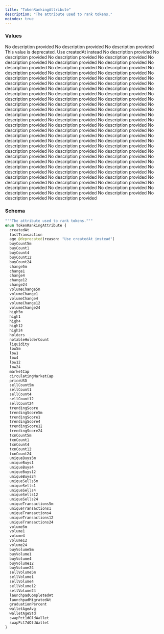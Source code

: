 ```yaml
---
title: "TokenRankingAttribute"
description: "The attribute used to rank tokens."
noindex: true
---
```


### Values

<ResponseField name="createdAt" type="enum">
  No description provided
</ResponseField>

<ResponseField name="lastTransaction" type="enum">
  No description provided
</ResponseField>

<ResponseField name="age" type="enum">
  No description provided
  
  <Warning>
    This value is deprecated. Use createdAt instead
  </Warning>
</ResponseField>

<ResponseField name="buyCount5m" type="enum">
  No description provided
</ResponseField>

<ResponseField name="buyCount1" type="enum">
  No description provided
</ResponseField>

<ResponseField name="buyCount4" type="enum">
  No description provided
</ResponseField>

<ResponseField name="buyCount12" type="enum">
  No description provided
</ResponseField>

<ResponseField name="buyCount24" type="enum">
  No description provided
</ResponseField>

<ResponseField name="change5m" type="enum">
  No description provided
</ResponseField>

<ResponseField name="change1" type="enum">
  No description provided
</ResponseField>

<ResponseField name="change4" type="enum">
  No description provided
</ResponseField>

<ResponseField name="change12" type="enum">
  No description provided
</ResponseField>

<ResponseField name="change24" type="enum">
  No description provided
</ResponseField>

<ResponseField name="volumeChange5m" type="enum">
  No description provided
</ResponseField>

<ResponseField name="volumeChange1" type="enum">
  No description provided
</ResponseField>

<ResponseField name="volumeChange4" type="enum">
  No description provided
</ResponseField>

<ResponseField name="volumeChange12" type="enum">
  No description provided
</ResponseField>

<ResponseField name="volumeChange24" type="enum">
  No description provided
</ResponseField>

<ResponseField name="high5m" type="enum">
  No description provided
</ResponseField>

<ResponseField name="high1" type="enum">
  No description provided
</ResponseField>

<ResponseField name="high4" type="enum">
  No description provided
</ResponseField>

<ResponseField name="high12" type="enum">
  No description provided
</ResponseField>

<ResponseField name="high24" type="enum">
  No description provided
</ResponseField>

<ResponseField name="holders" type="enum">
  No description provided
</ResponseField>

<ResponseField name="notableHolderCount" type="enum">
  No description provided
</ResponseField>

<ResponseField name="liquidity" type="enum">
  No description provided
</ResponseField>

<ResponseField name="low5m" type="enum">
  No description provided
</ResponseField>

<ResponseField name="low1" type="enum">
  No description provided
</ResponseField>

<ResponseField name="low4" type="enum">
  No description provided
</ResponseField>

<ResponseField name="low12" type="enum">
  No description provided
</ResponseField>

<ResponseField name="low24" type="enum">
  No description provided
</ResponseField>

<ResponseField name="marketCap" type="enum">
  No description provided
</ResponseField>

<ResponseField name="circulatingMarketCap" type="enum">
  No description provided
</ResponseField>

<ResponseField name="priceUSD" type="enum">
  No description provided
</ResponseField>

<ResponseField name="sellCount5m" type="enum">
  No description provided
</ResponseField>

<ResponseField name="sellCount1" type="enum">
  No description provided
</ResponseField>

<ResponseField name="sellCount4" type="enum">
  No description provided
</ResponseField>

<ResponseField name="sellCount12" type="enum">
  No description provided
</ResponseField>

<ResponseField name="sellCount24" type="enum">
  No description provided
</ResponseField>

<ResponseField name="trendingScore" type="enum">
  No description provided
</ResponseField>

<ResponseField name="trendingScore5m" type="enum">
  No description provided
</ResponseField>

<ResponseField name="trendingScore1" type="enum">
  No description provided
</ResponseField>

<ResponseField name="trendingScore4" type="enum">
  No description provided
</ResponseField>

<ResponseField name="trendingScore12" type="enum">
  No description provided
</ResponseField>

<ResponseField name="trendingScore24" type="enum">
  No description provided
</ResponseField>

<ResponseField name="txnCount5m" type="enum">
  No description provided
</ResponseField>

<ResponseField name="txnCount1" type="enum">
  No description provided
</ResponseField>

<ResponseField name="txnCount4" type="enum">
  No description provided
</ResponseField>

<ResponseField name="txnCount12" type="enum">
  No description provided
</ResponseField>

<ResponseField name="txnCount24" type="enum">
  No description provided
</ResponseField>

<ResponseField name="uniqueBuys5m" type="enum">
  No description provided
</ResponseField>

<ResponseField name="uniqueBuys1" type="enum">
  No description provided
</ResponseField>

<ResponseField name="uniqueBuys4" type="enum">
  No description provided
</ResponseField>

<ResponseField name="uniqueBuys12" type="enum">
  No description provided
</ResponseField>

<ResponseField name="uniqueBuys24" type="enum">
  No description provided
</ResponseField>

<ResponseField name="uniqueSells5m" type="enum">
  No description provided
</ResponseField>

<ResponseField name="uniqueSells1" type="enum">
  No description provided
</ResponseField>

<ResponseField name="uniqueSells4" type="enum">
  No description provided
</ResponseField>

<ResponseField name="uniqueSells12" type="enum">
  No description provided
</ResponseField>

<ResponseField name="uniqueSells24" type="enum">
  No description provided
</ResponseField>

<ResponseField name="uniqueTransactions5m" type="enum">
  No description provided
</ResponseField>

<ResponseField name="uniqueTransactions1" type="enum">
  No description provided
</ResponseField>

<ResponseField name="uniqueTransactions4" type="enum">
  No description provided
</ResponseField>

<ResponseField name="uniqueTransactions12" type="enum">
  No description provided
</ResponseField>

<ResponseField name="uniqueTransactions24" type="enum">
  No description provided
</ResponseField>

<ResponseField name="volume5m" type="enum">
  No description provided
</ResponseField>

<ResponseField name="volume1" type="enum">
  No description provided
</ResponseField>

<ResponseField name="volume4" type="enum">
  No description provided
</ResponseField>

<ResponseField name="volume12" type="enum">
  No description provided
</ResponseField>

<ResponseField name="volume24" type="enum">
  No description provided
</ResponseField>

<ResponseField name="buyVolume5m" type="enum">
  No description provided
</ResponseField>

<ResponseField name="buyVolume1" type="enum">
  No description provided
</ResponseField>

<ResponseField name="buyVolume4" type="enum">
  No description provided
</ResponseField>

<ResponseField name="buyVolume12" type="enum">
  No description provided
</ResponseField>

<ResponseField name="buyVolume24" type="enum">
  No description provided
</ResponseField>

<ResponseField name="sellVolume5m" type="enum">
  No description provided
</ResponseField>

<ResponseField name="sellVolume1" type="enum">
  No description provided
</ResponseField>

<ResponseField name="sellVolume4" type="enum">
  No description provided
</ResponseField>

<ResponseField name="sellVolume12" type="enum">
  No description provided
</ResponseField>

<ResponseField name="sellVolume24" type="enum">
  No description provided
</ResponseField>

<ResponseField name="launchpadCompletedAt" type="enum">
  No description provided
</ResponseField>

<ResponseField name="launchpadMigratedAt" type="enum">
  No description provided
</ResponseField>

<ResponseField name="graduationPercent" type="enum">
  No description provided
</ResponseField>

<ResponseField name="walletAgeAvg" type="enum">
  No description provided
</ResponseField>

<ResponseField name="walletAgeStd" type="enum">
  No description provided
</ResponseField>

<ResponseField name="swapPct1dOldWallet" type="enum">
  No description provided
</ResponseField>

<ResponseField name="swapPct7dOldWallet" type="enum">
  No description provided
</ResponseField>

### Schema


```graphql 
"""The attribute used to rank tokens."""
enum TokenRankingAttribute {
  createdAt
  lastTransaction
  age @deprecated(reason: "Use createdAt instead")
  buyCount5m
  buyCount1
  buyCount4
  buyCount12
  buyCount24
  change5m
  change1
  change4
  change12
  change24
  volumeChange5m
  volumeChange1
  volumeChange4
  volumeChange12
  volumeChange24
  high5m
  high1
  high4
  high12
  high24
  holders
  notableHolderCount
  liquidity
  low5m
  low1
  low4
  low12
  low24
  marketCap
  circulatingMarketCap
  priceUSD
  sellCount5m
  sellCount1
  sellCount4
  sellCount12
  sellCount24
  trendingScore
  trendingScore5m
  trendingScore1
  trendingScore4
  trendingScore12
  trendingScore24
  txnCount5m
  txnCount1
  txnCount4
  txnCount12
  txnCount24
  uniqueBuys5m
  uniqueBuys1
  uniqueBuys4
  uniqueBuys12
  uniqueBuys24
  uniqueSells5m
  uniqueSells1
  uniqueSells4
  uniqueSells12
  uniqueSells24
  uniqueTransactions5m
  uniqueTransactions1
  uniqueTransactions4
  uniqueTransactions12
  uniqueTransactions24
  volume5m
  volume1
  volume4
  volume12
  volume24
  buyVolume5m
  buyVolume1
  buyVolume4
  buyVolume12
  buyVolume24
  sellVolume5m
  sellVolume1
  sellVolume4
  sellVolume12
  sellVolume24
  launchpadCompletedAt
  launchpadMigratedAt
  graduationPercent
  walletAgeAvg
  walletAgeStd
  swapPct1dOldWallet
  swapPct7dOldWallet
}
```
